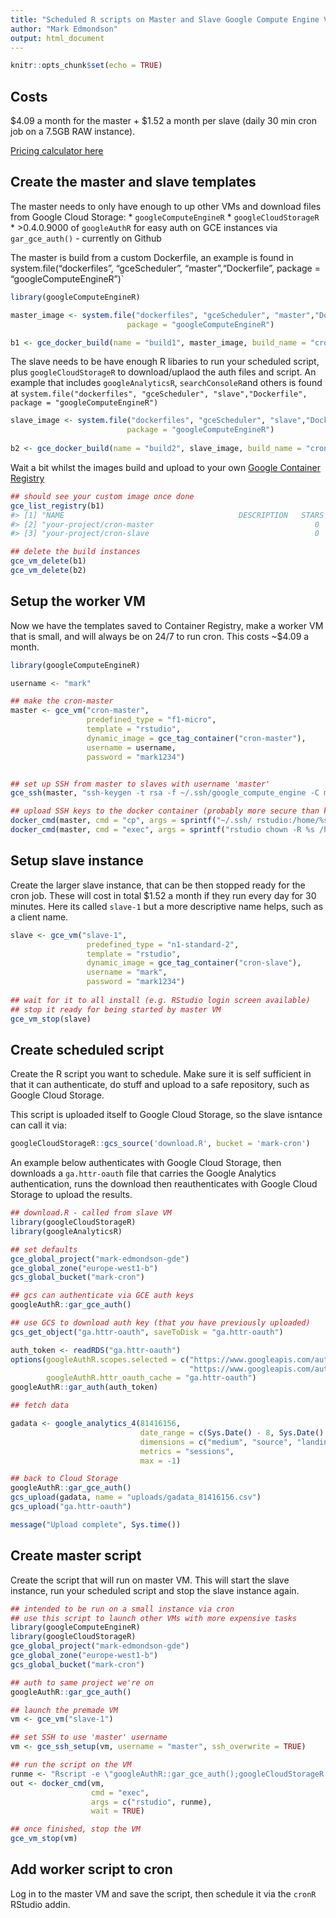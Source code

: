 ```yaml
---
title: "Scheduled R scripts on Master and Slave Google Compute Engine VMs"
author: "Mark Edmondson"
output: html_document
---
```


```r
knitr::opts_chunk$set(echo = TRUE)
```

## Costs

$4.09 a month for the master + $1.52 a month per slave (daily 30 min cron job on a 7.5GB RAW instance).

[Pricing calculator here](https://cloud.google.com/products/calculator/#id=1e09cb90-d5bb-4e88-99f3-99b3807fbbeb)


## Create the master and slave templates

The master needs to only have enough to up other VMs and download files from Google Cloud Storage:
* `googleComputeEngineR`
* `googleCloudStorageR`
* >0.4.0.9000 of `googleAuthR` for easy auth on GCE instances via `gar_gce_auth()` - currently on Github

The master is build from a custom Dockerfile, an example is found in system.file("dockerfiles", "gceScheduler", "master","Dockerfile", package = "googleComputeEngineR")`


```r
library(googleComputeEngineR)

master_image <- system.file("dockerfiles", "gceScheduler", "master","Dockerfile", 
                          package = "googleComputeEngineR")

b1 <- gce_docker_build(name = "build1", master_image, build_name = "cron-master")
```

The slave needs to be have enough R libaries to run your scheduled script, plus `googleCloudStorageR` to download/uplaod the auth files and script.  An example that includes `googleAnalyticsR`, `searchConsoleR`and others is found at `system.file("dockerfiles", "gceScheduler", "slave","Dockerfile", package = "googleComputeEngineR")`

```r
slave_image <- system.file("dockerfiles", "gceScheduler", "slave","Dockerfile", 
                          package = "googleComputeEngineR")
                          
b2 <- gce_docker_build(name = "build2", slave_image, build_name = "cron-slave")

```

Wait a bit whilst the images build and upload to your own [Google Container Registry](https://console.cloud.google.com/kubernetes/images/list)

```r
## should see your custom image once done
gce_list_registry(b1)
#> [1] "NAME                                       DESCRIPTION   STARS     OFFICIAL   AUTOMATED"
#> [2] "your-project/cron-master                                    0                    "         
#> [3] "your-project/cron-slave                                     0                    "

## delete the build instances
gce_vm_delete(b1)
gce_vm_delete(b2)

```

## Setup the worker VM

Now we have the templates saved to Container Registry, make a worker VM that is small, and will always be on 24/7 to run cron.   This costs ~$4.09 a month. 

```r
library(googleComputeEngineR)

username <- "mark"

## make the cron-master
master <- gce_vm("cron-master", 
                 predefined_type = "f1-micro",
                 template = "rstudio", 
                 dynamic_image = gce_tag_container("cron-master"),
                 username = username, 
                 password = "mark1234")


## set up SSH from master to slaves with username 'master'
gce_ssh(master, "ssh-keygen -t rsa -f ~/.ssh/google_compute_engine -C master -N ''")

## upload SSH keys to the docker container (probably more secure than keeping keys in Docker container itself)
docker_cmd(master, cmd = "cp", args = sprintf("~/.ssh/ rstudio:/home/%s/.ssh/", username)
docker_cmd(master, cmd = "exec", args = sprintf("rstudio chown -R %s /home/%s/.ssh/", username, username)
```

## Setup slave instance

Create the larger slave instance, that can be then stopped ready for the cron job.  These will cost in total $1.52 a month if they run every day for 30 minutes. Here its called `slave-1` but a more descriptive name helps, such as a client name. 


```r
slave <- gce_vm("slave-1", 
                 predefined_type = "n1-standard-2",
                 template = "rstudio", 
                 dynamic_image = gce_tag_container("cron-slave"),
                 username = "mark", 
                 password = "mark1234")
                 
## wait for it to all install (e.g. RStudio login screen available)
## stop it ready for being started by master VM      
gce_vm_stop(slave)
```

## Create scheduled script

Create the R script you want to schedule.  Make sure it is self sufficient in that it can authenticate, do stuff and upload to a safe repository, such as Google Cloud Storage.

This script is uploaded itself to Google Cloud Storage, so the slave isntance can call it via:

```r
googleCloudStorageR::gcs_source('download.R', bucket = 'mark-cron')
```

An example below authenticates with Google Cloud Storage, then downloads a `ga.httr-oauth` file that carries the Google Analytics authentication, runs the download then reauthenticates with Google Cloud Storage to upload the results. 

```r
## download.R - called from slave VM
library(googleCloudStorageR)
library(googleAnalyticsR)

## set defaults
gce_global_project("mark-edmondson-gde")
gce_global_zone("europe-west1-b")
gcs_global_bucket("mark-cron")

## gcs can authenticate via GCE auth keys
googleAuthR::gar_gce_auth()

## use GCS to download auth key (that you have previously uploaded)
gcs_get_object("ga.httr-oauth", saveToDisk = "ga.httr-oauth")

auth_token <- readRDS("ga.httr-oauth")
options(googleAuthR.scopes.selected = c("https://www.googleapis.com/auth/analytics", 
                                        "https://www.googleapis.com/auth/analytics.readonly"),
        googleAuthR.httr_oauth_cache = "ga.httr-oauth")
googleAuthR::gar_auth(auth_token)

## fetch data

gadata <- google_analytics_4(81416156,
                             date_range = c(Sys.Date() - 8, Sys.Date() - 1),
                             dimensions = c("medium", "source", "landingPagePath"),
                             metrics = "sessions",
                             max = -1)

## back to Cloud Storage
googleAuthR::gar_gce_auth()
gcs_upload(gadata, name = "uploads/gadata_81416156.csv")
gcs_upload("ga.httr-oauth")

message("Upload complete", Sys.time())
```


## Create master script

Create the script that will run on master VM.  This will start the slave instance, run your scheduled script and stop the slave instance again. 

```r
## intended to be run on a small instance via cron
## use this script to launch other VMs with more expensive tasks
library(googleComputeEngineR)
library(googleCloudStorageR)
gce_global_project("mark-edmondson-gde")
gce_global_zone("europe-west1-b")
gcs_global_bucket("mark-cron")

## auth to same project we're on
googleAuthR::gar_gce_auth()

## launch the premade VM
vm <- gce_vm("slave-1")

## set SSH to use 'master' username
vm <- gce_ssh_setup(vm, username = "master", ssh_overwrite = TRUE)

## run the script on the VM
runme <- "Rscript -e \"googleAuthR::gar_gce_auth();googleCloudStorageR::gcs_source('download.R', bucket = 'mark-cron')\""
out <- docker_cmd(vm, 
                  cmd = "exec", 
                  args = c("rstudio", runme), 
                  wait = TRUE)

## once finished, stop the VM
gce_vm_stop(vm)

```

## Add worker script to cron

Log in to the master VM and save the script, then schedule it via the `cronR` RStudio addin.

